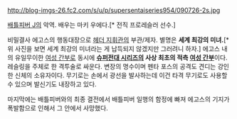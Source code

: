 http://blog-imgs-26.fc2.com/s/u/p/supersentaiseries954/090726-2s.jpg

[[배틀피버 J]]의 악역. 배우는 마키 우에다.[* 전직 프로레슬러 선수.]

비밀결사 에고스의 행동대장으로 [[헤더 지휘관]]의 부관/제자. 별명은 '''세계 최강의 미녀.'''[* 위 사진을 보면 세계 최강의 미녀라는 게 납득되지 않겠지만 그러려니 하자.] 에고스 내의 유일무이한 [[여간부|여성 간부]]로 동시에 '''[[슈퍼전대 시리즈]]의 사상 최초의 적측 [[여간부|여성 간부]]'''이다. 레슬링을 주체로 한 격투술로 싸운다. 변장의 명수이며 펜타 포스의 공격도 견디는 강인한 신체의 소유자이다. 무기로는 손에서 광선을 발사하는데 이건 타격 무기로도 사용할 수 있으며 발신기도 내장하고 있다.

마지막에는 배틀피버와의 최종 결전에서 배틀피버 일행의 함정에 빠져 에고스의 기지가 폭발함으로 인해서 그 안에서 사망했다.

